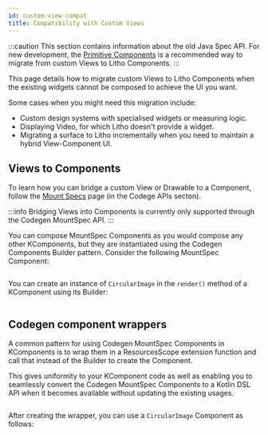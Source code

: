 ```yaml
---
id: custom-view-compat
title: Compatibility with Custom Views
---
```


:::caution
This section contains information about the old Java Spec API.
For new development, the [Primitive Components](mainconcepts/primitivecomponents/overview.mdx) is a recommended way to migrate from custom Views to Litho Components.
:::

This page details how to migrate custom Views to Litho Components when the existing widgets cannot be composed to achieve the UI you want.

Some cases when you might need this migration include:

* Custom design systems with specialised widgets or measuring logic.
* Displaying Video, for which Litho doesn't provide a widget.
* Migrating a surface to Litho incrementally when you need to maintain a hybrid View-Component UI.

## Views to Components

To learn how you can bridge a custom View or Drawable to a Component, follow the [Mount Specs](../codegen/mount-specs.md) page (in the Codege APIs secton).

:::info
Bridging Views into Components is currently only supported through the Codegen MountSpec API.
:::

You can compose MountSpec Components as you would compose any other KComponents, but they are instantiated using the Codegen Components Builder pattern.
Consider the following MountSpec Component:

```kotlin file=sample/src/main/java/com/facebook/samples/litho/onboarding/viewcompat/CircularImageSpec.kt start=start_example end=end_example
```

You can create an instance of `CircularImage` in the `render()` method of a KComponent using its Builder:

```kotlin file=sample/src/main/java/com/facebook/samples/litho/onboarding/viewcompat/RootComponentUsingBuilder.kt start=start_use_mount_spec end=end_use_mount_spec
```

## Codegen component wrappers

A common pattern for using Codegen MountSpec Components in KComponents is to wrap them in a ResourcesScope extension function and call that instead of the Builder to create the Component.

This gives uniformity to your KComponent code as well as enabling you to seamlessly convert the Codegen MountSpec Components to a Kotlin DSL API when it becomes available without updating the existing usages.

```kotlin file=sample/src/main/java/com/facebook/samples/litho/onboarding/viewcompat/KotlinWrappers.kt start=start_kwrapper end=end_kwrapper
```

After creating the wrapper, you can use a `CircularImage` Component as follows:

```kotlin file=sample/src/main/java/com/facebook/samples/litho/onboarding/viewcompat/RootComponentUsingWrapper.kt start=start_use_mount_spec end=end_use_mount_spec
```
